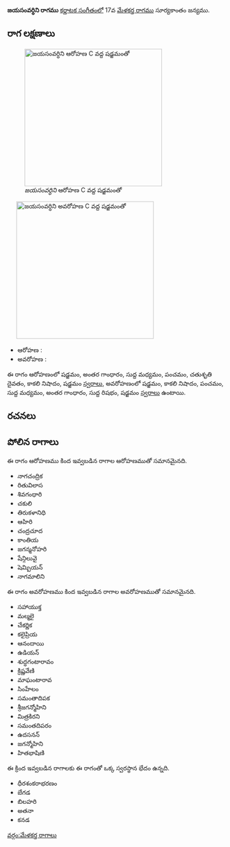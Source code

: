{{Infobox ragam
	| name          	= జయసంవర్ధిని
	| synonym	    	= 
	| mela          	= 
	| chakra        	= 
	| janaka        	= 
	| type          	= షడవ
	| arohanam      	= {{svaraC|S|G3|M1|P|D2|N3|S'}} 
	| avarohanam    	= {{svaraC|S'|N3|P|M1|G3|R1|S}}
	| jeeva         	=
	| chhaya        	=
	| nyasa         	=
	| vishesha      	= 
	| equivalent  		= 
}}
{{కర్ణాటక సంగీత రాగాలు}}
'''జయసంవర్ధిని రాగము''' [[కర్ణాటక సంగీతం]]లో 17వ [[మేళకర్త రాగము]] సూర్యకాంతం జన్యము. 


==రాగ లక్షణాలు==
[[Image:jayasamvardhini_ar_kb2wiki.png|thumb|right|316px|''జయసంవర్ధిని'' ఆరోహణ C వద్ద షడ్జమంతో]]
	[[Image:jayasamvardhini_av_kb2wiki.png|thumb|right|316px|''జయసంవర్ధిని'' అవరోహణ C వద్ద షడ్జమంతో]]

* ఆరోహణ : {{svaraC|S|G3|M1|P|D2|N3|S'}} 
* అవరోహణ : {{svaraC|S'|N3|P|M1|G3|R1|S}}

ఈ రాగం ఆరోహణంలో షడ్జమం, అంతర గాంధారం, సుద్ద మధ్యమం, పంచమం, చతుశృతి దైవతం, కాకలి  నిషాదం, షడ్జమం [[స్వరాలు]], అవరోహణంలో షడ్జమం, కాకలి  నిషాదం, పంచమం, సుద్ద మధ్యమం, అంతర గాంధారం, సుద్ద  రిషభం, షడ్జమం [[స్వరాలు]] ఉంటాయి.

==రచనలు==



==పోలిన రాగాలు==
ఈ రాగం ఆరోహణము కింద ఇవ్వబడిన రాగాల ఆరోహణముతో సమానమైనది.
* నాగచంద్రిక
* రితువిలాస
* శివగంధారి
* చకులి
* తిరుకళానిధి
* ఆహిరి
* చంద్రచూద
* కాంతియ
* జగన్మనోహరి
*  షేన్గిలువై
* షెమ్బియన్
* నాగమాలిని

ఈ రాగం అవరోహణము కింద ఇవ్వబడిన రాగాల అవరోహణముతో సమానమైనది.
* సహాయుక్త
* మల్మలై
* చేకర్ణిక
* కలైప్రియ
* ఆనందాయి
* ఉడియన్
* శుద్ధగంటారావం
* క్రిష్ణవేణి
* మాఘంటారావ
* సింహేలం
* సమంతాదిపక
* శ్రీజగన్మోహిని
* మిత్రకిరని
*  సమంతదిపరం
* ఉదసనన్
* జగన్మోహిని
* హితభాషిణి

ఈ క్రింద ఇవ్వబడిన రాగాలకు ఈ రాగంతో ఒక్క స్వరస్థాన భేదం ఉన్నది.
* ధీరశంకరాభరణం
* బేగడ
* బిలహరి
* అతనా
* కనడ



[[వర్గం:మేళకర్త రాగాలు]]